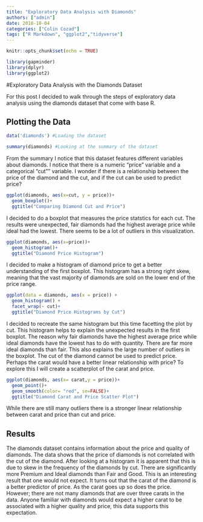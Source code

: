 ```yaml
---
title: "Exploratory Data Analysis with Diamonds"
authors: ["admin"]
date: 2018-10-04
categories: ["Colin Cozad"]
tags: ["R Markdown", "ggplot2","tidyverse"]
---
```


```r
knitr::opts_chunk$set(echo = TRUE)

library(gapminder)
library(dplyr)
library(ggplot2)
```

#Exploratory Data Analysis with the Diamonds Dataset

For this post I decided to walk through the steps of exploratory data analysis using the diamonds dataset that come with base R.

## Plotting the Data

```r
data('diamonds') #Loading the dataset

summary(diamonds) #Looking at the summary of the dataset
```

From the summary I notice that this dataset features different variables about diamonds. I notice that there is a numeric "price" variable and a categorical "cut"" variable. I wonder if there is a relationship between the price of the diamond and the cut, and if the cut can be used to predict price? 

```r
ggplot(diamonds, aes(x=cut, y = price))+
  geom_boxplot()+
  ggtitle("Comparing Diamond Cut and Price")
```

I decided to do a boxplot that measures the price statstics for each cut. The results were unexpected, fair diamonds had the highest average price while ideal had the lowest. There seems to be a lot of outliers in this visualization. 

```r
ggplot(diamonds, aes(x=price))+
  geom_histogram()+
  ggtitle("Diamond Price Histogram")
```

I decided to make a histogram of diamond price to get a better understanding of the first boxplot. This histogram has a strong right skew, meaning that the vast majority of diamonds are sold on the lower end of the price range. 

```r
ggplot(data = diamonds, aes(x = price)) +
  geom_histogram() +
  facet_wrap(~ cut)+
  ggtitle("Diamond Price Histograms by Cut")
```

I decided to recreate the same histogram but this time facetting the plot by cut. This histogram helps to explain the unexpected results in the first boxplot. The reason why fair diamonds have the highest average price while ideal diamonds have the lowest has to do with quantity. There are far more ideal diamonds than fair. This also explains the large number of outliers in the boxplot. The cut of the diamond cannot be used to predict price. Perhaps the carat would have a better linear relationship with price? To explore this I will create a scatterplot of the carat and price. 

```r
ggplot(diamonds, aes(x= carat,y = price))+
  geom_point()+
  geom_smooth(color= "red", se=FALSE)+
  ggtitle("Diamond Carat and Price Scatter Plot")
```

While there are still many outliers there is a stronger linear relationship between carat and price than cut and price.

## Results

The diamonds dataset contains information about the price and quality of diamonds. The data shows that the price of diamonds is not correlated with the cut of the diamond. After looking at a histogram it is apparent that this is due to skew in the frequency of the diamonds by cut. There are significantly more Premium and Ideal diamonds than Fair and Good. This is an interesting result that one would not expect. It turns out that the carat of the diamond is a better predictor of price. As the carat goes up so does the price. However; there are not many diamonds that are over three carats in the data. Anyone familiar with diamonds would expect a higher carat to be associated with a higher quality and price, this data supports this expectation.